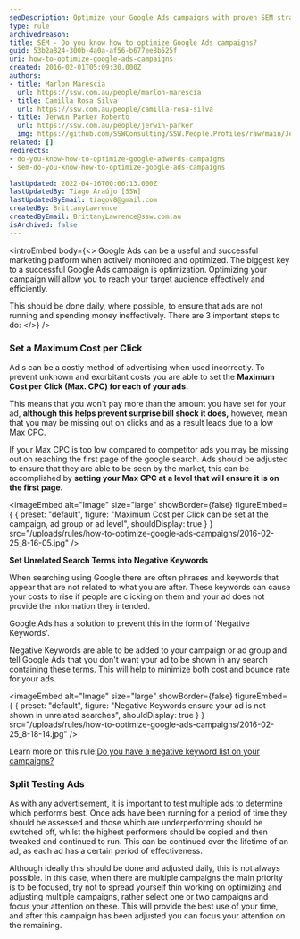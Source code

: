 ```yaml
---
seoDescription: Optimize your Google Ads campaigns with proven SEM strategies for better ROI
type: rule
archivedreason:
title: SEM - Do you know how to optimize Google Ads campaigns?
guid: 53b2a824-300b-4a0a-af56-b677ee8b525f
uri: how-to-optimize-google-ads-campaigns
created: 2016-02-01T05:09:30.000Z
authors:
- title: Marlon Marescia
  url: https://ssw.com.au/people/marlon-marescia
- title: Camilla Rosa Silva
  url: https://ssw.com.au/people/camilla-rosa-silva
- title: Jerwin Parker Roberto
  url: https://ssw.com.au/people/jerwin-parker
  img: https://github.com/SSWConsulting/SSW.People.Profiles/raw/main/Jerwin-Parker/Images/Jerwin-Parker-Profile.jpg
related: []
redirects:
- do-you-know-how-to-optimize-google-adwords-campaigns
- sem-do-you-know-how-to-optimize-google-ads-campaigns

lastUpdated: 2022-04-16T00:06:13.000Z
lastUpdatedBy: Tiago Araújo [SSW]
lastUpdatedByEmail: tiagov8@gmail.com
createdBy: BrittanyLawrence
createdByEmail: BrittanyLawrence@ssw.com.au
isArchived: false
---
```


<introEmbed
  body={<>
Google Ads can be a useful and successful marketing platform when actively monitored and optimized. The biggest key to a successful Google Ads campaign is optimization. Optimizing your campaign will allow you to reach your target audience effectively and efficiently.

This should be done daily, where possible, to ensure that ads are not running and spending money ineffectively. There are 3 important steps to do:
  </>}
/>
### Set a Maximum Cost per Click

Ad s can be a costly method of advertising when used incorrectly. To prevent unknown and exorbitant costs you are able to set the  **Maximum Cost per Click (Max. CPC) for each of your ads.**

This means that you won't pay more than the amount you have set for your ad, **although this helps prevent surprise bill shock it does,** however, mean that you may be missing out on clicks and as a result leads due to a low Max CPC.

If your Max CPC is too low compared to competitor ads you may be missing out on reaching the first page of the google search. Ads should be adjusted to ensure that they are able to be seen by the market, this can be accomplished by  **setting your Max CPC at a level that will ensure it is on the first page.**


<imageEmbed
  alt="Image"
  size="large"
  showBorder={false}
  figureEmbed={ {
    preset: "default",
    figure: "Maximum Cost per Click can be set at the campaign, ad group or ad level",
    shouldDisplay: true
  } }
  src="/uploads/rules/how-to-optimize-google-ads-campaigns/2016-02-25\_8-16-05.jpg"
/>


**Set Unrelated Search Terms into Negative Keywords**

When searching using Google there are often phrases and keywords that appear that are not related to what you are after. These keywords can cause your costs to rise if people are clicking on them and your ad does not provide the information they intended.

Google Ads has a solution to prevent this in the form of 'Negative Keywords'.

Negative Keywords are able to be added to your campaign or ad group and tell Google Ads that you don't want your ad to be shown in any search containing these terms. This will help to minimize both cost and bounce rate for your ads.


<imageEmbed
  alt="Image"
  size="large"
  showBorder={false}
  figureEmbed={ {
    preset: "default",
    figure: "Negative Keywords ensure your ad is not shown in unrelated searches",
    shouldDisplay: true
  } }
  src="/uploads/rules/how-to-optimize-google-ads-campaigns/2016-02-25\_8-18-14.jpg"
/>


Learn more on this rule:[Do you have a negative keyword list on your campaigns?](/how-to-create-a-negative-keyword-list)

### Split Testing Ads

As with any advertisement, it is important to test multiple ads to determine which performs best. Once ads have been running for a period of time they should be assessed and those which are underperforming should be switched off, whilst the highest performers should be copied and then tweaked and continued to run. This can be continued over the lifetime of an ad, as each ad has a certain period of effectiveness.

Although ideally this should be done and adjusted daily, this is not always possible. In this case, when there are multiple campaigns the main priority is to be focused, try not to spread yourself thin working on optimizing and adjusting multiple campaigns, rather select one or two campaigns and focus your attention on these. This will provide the best use of your time, and after this campaign has been adjusted you can focus your attention on the remaining.
